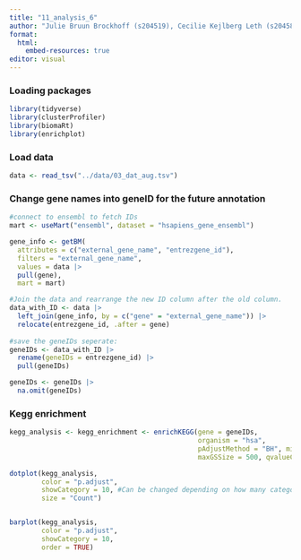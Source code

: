 ```yaml
---
title: "11_analysis_6"
author: "Julie Bruun Brockhoff (s204519), Cecilie Kejlberg Leth (s204584), Amalie Drud Nielsen (s204560), Chrysillis Hellemann Polhaus (s153664), Lise Lotte Eriksen (s154123)"
format: 
  html:
    embed-resources: true
editor: visual
---
```


### Loading packages 

```r
library(tidyverse)
library(clusterProfiler)
library(biomaRt)
library(enrichplot)
```

### Load data

```r
data <- read_tsv("../data/03_dat_aug.tsv")
```

### Change gene names into geneID for the future annotation

```r
#connect to ensembl to fetch IDs
mart <- useMart("ensembl", dataset = "hsapiens_gene_ensembl") 

gene_info <- getBM(
  attributes = c("external_gene_name", "entrezgene_id"),  
  filters = "external_gene_name",
  values = data |>  
  pull(gene), 
  mart = mart)

#Join the data and rearrange the new ID column after the old column. 
data_with_ID <- data |> 
  left_join(gene_info, by = c("gene" = "external_gene_name")) |>
  relocate(entrezgene_id, .after = gene)
  
#save the geneIDs seperate:
geneIDs <- data_with_ID |> 
  rename(geneIDs = entrezgene_id) |>  
  pull(geneIDs) 

geneIDs <- geneIDs |> 
  na.omit(geneIDs)
```

### Kegg enrichment

```r
kegg_analysis <- kegg_enrichment <- enrichKEGG(gene = geneIDs, 
                                               organism = "hsa", 
                                               pAdjustMethod = "BH", minGSSize = 10,
                                               maxGSSize = 500, qvalueCutoff = 0.05)

dotplot(kegg_analysis, 
        color = "p.adjust", 
        showCategory = 10, #Can be changed depending on how many categories we want 
        size = "Count")


barplot(kegg_analysis,
        color = "p.adjust",
        showCategory = 10,
        order = TRUE)
```
